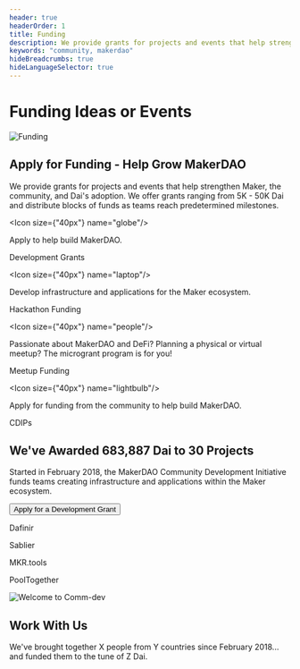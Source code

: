 ```yaml
---
header: true
headerOrder: 1
title: Funding
description: We provide grants for projects and events that help strengthen Maker, the community, and the adoption of Dai.
keywords: "community, makerdao"
hideBreadcrumbs: true
hideLanguageSelector: true
---
```


# Funding Ideas or Events

<!-- <StatusBanner warning> Development Grants funding is currently closed </StatusBanner> -->

![Funding](/images/illus_funding.png)

## Apply for Funding - Help Grow MakerDAO

We provide grants for projects and events that help strengthen Maker, the community, and Dai's adoption. We offer grants ranging from 5K - 50K Dai and distribute blocks of funds as teams reach predetermined milestones.

<Tout>

<Box>

<Chocolate>

<Box>

<Icon size={"40px"} name="globe"/>

Apply to help build MakerDAO.

<Link to="/funding/development-grants/">Development Grants</Link>

</Box>

<Box>

<Icon size={"40px"} name="laptop"/>

Develop infrastructure and applications for the Maker ecosystem.

<Link to="/funding/hackathon-funding/">Hackathon Funding</Link>

</Box>

</Chocolate>

<Chocolate>

<Box>

<Icon size={"40px"} name="people"/>

Passionate about MakerDAO and DeFi? Planning a physical or virtual meetup? The microgrant program is for you!

<Link to="/funding/meetup-funding/">Meetup Funding</Link>

</Box>

<Box>

<Icon size={"40px"} name="lightbulb"/>

Apply for funding from the community to help build MakerDAO.

<Link to="/funding/community-projects/">CDIPs</Link>

</Box>

</Chocolate>

</Box>

</Tout>

<InfoBlock>

<Box>

## We've Awarded 683,887 Dai to 30 Projects

Started in February 2018, the MakerDAO Community Development Initiative funds teams creating infrastructure and applications within the Maker ecosystem.

<Button to="/funding/development-grants/">Apply for a Development Grant</Button>

</Box>

<Box>

<List>

Dafinir

Sablier

MKR.tools

PoolTogether

</List>

</Box>

</InfoBlock>

<InfoBlock>

![Welcome to Comm-dev](/images/illus_home.png)

<Box>

## Work With Us

We've brought together X people from Y countries since February 2018... and funded them to the tune of Z Dai.

</Box>

</InfoBlock>
